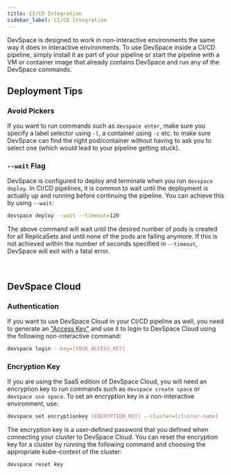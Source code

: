 ```yaml
---
title: CI/CD Integration
sidebar_label: CI/CD Integration
---
```


DevSpace is designed to work in non-interactive environments the same way it does in interactive environments. To use DevSpace inside a CI/CD pipeline, simply install it as part of your pipeline or start the pipeline with a VM or container image that already contains DevSpace and run any of the DevSpace commands.

## Deployment Tips

### Avoid Pickers
If you want to run commands such as `devspace enter`, make sure you specify a label selector using `-l`, a container using `-c` etc. to make sure DevSpace can find the right pod/container without having to ask you to select one (which would lead to your pipeline getting stuck).

### `--wait` Flag
DevSpace is configured to deploy and terminate when you run `devspace deploy`. In CI/CD pipelines, it is common to wait until the deployment is actually up and running before continuing the pipeline. You can achieve this by using `--wait`:
```bash
devspace deploy --wait --timeout=120
```
The above command will wait until the desired number of pods is created for all ReplicaSets and until none of the pods are failing anymore. If this is not achieved within the number of seconds specified in `--timeout`, DevSpace will exit with a fatal error.

<br/>

## DevSpace Cloud

### Authentication
If you want to use DevSpace Cloud in your CI/CD pipeline as well, you need to generate an ["Access Key"](https://app.devspace.cloud/settings/access-keys) and use it to login to DevSpace Cloud using the following non-interactive command:
```bash
devspace login --key=[YOUR_ACCESS_KEY]
```

### Encryption Key
If you are using the SaaS edition of DevSpace Cloud, you will need an encryption key to run commands such as `devspace create space` or `devspace use space`. To set an encryption key in a non-interactive environment, use:
```bash
devspace set encryptionkey [ENCRYPTION_KEY] --cluster=[cluster-name] 
```
The encryption key is a user-defined password that you defined when connecting your cluster to DevSpace Cloud. You can reset the encryption key for a cluster by running the following command and choosing the appropriate kube-context of the cluster:
```bash
devspace reset key
```
